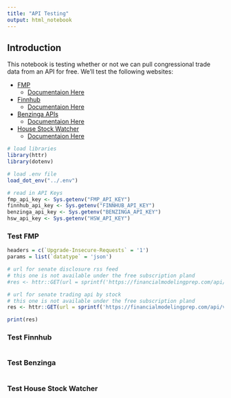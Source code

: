 ```yaml
---
title: "API Testing"
output: html_notebook
---
```


## Introduction

This notebook is testing whether or not we can pull congressional trade data from an API for free. We'll test the following websites:

- [FMP](https://site.financialmodelingprep.com/)
  - [Documentaion Here](https://site.financialmodelingprep.com/developer/docs#senate)
- [Finnhub](https://finnhub.io/)
  - [Documentaion Here](https://finnhub.io/docs/api/congressional-trading)
- [Benzinga APIs](https://www.benzinga.com/apis/)
  - [Documentaion Here](https://www.benzinga.com/apis/cloud-product/government-trades/)
- [House Stock Watcher](https://housestockwatcher.com/)
  - [Documentaion Here](https://housestockwatcher.com/api)

```r
# load libraries
library(httr)
library(dotenv)

# load .env file
load_dot_env("../.env")

# read in API Keys
fmp_api_key <- Sys.getenv("FMP_API_KEY")
finnhub_api_key <- Sys.getenv("FINNHUB_API_KEY")
benzinga_api_key <- Sys.getenv("BENZINGA_API_KEY")
hsw_api_key <- Sys.getenv("HSW_API_KEY")
```

### Test FMP

```r
headers = c(`Upgrade-Insecure-Requests` = '1')
params = list(`datatype` = 'json')

# url for senate disclosure rss feed
# this one is not available under the free subscription pland
#res <- httr::GET(url = sprintf('https://financialmodelingprep.com/api/v4/senate-disclosure-rss-feed?page=0&apikey=%s', fmp_api_key), httr::add_headers(.headers=headers), query = params)

# url for senate trading api by stock
# this one is not available under the free subscription pland
res <- httr::GET(url = sprintf('https://financialmodelingprep.com/api/v4/senate-trading?symbol=AAPL&apikey=%s', fmp_api_key), httr::add_headers(.headers=headers), query = params)

print(res)
```
### Test Finnhub

```r

```

### Test Benzinga

```r

```

### Test House Stock Watcher

```r

```
